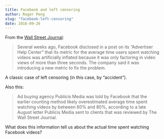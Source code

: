 ```yaml
---
title: Facebook and left censoring
author: Roger Peng
slug: "facebook-left-censoring"
date: 2016-09-26
---
```


From the [Wall Street Journal](http://www.wsj.com/articles/facebook-overestimated-key-video-metric-for-two-years-1474586951): 

> Several weeks ago, Facebook disclosed in a post on its "Advertiser Help Center" that its metric for the average time users spent watching videos was artificially inflated because it was only factoring in video views of more than three seconds. The company said it was introducing a new metric to fix the problem.

A classic case of left censoring (in this case, by "accident").

Also this:

> Ad buying agency Publicis Media was told by Facebook that the earlier counting method likely overestimated average time spent watching videos by between 60% and 80%, according to a late August letter Publicis Media sent to clients that was reviewed by The Wall Street Journal.

What does this information tell us about the actual time spent watching Facebook videos?
